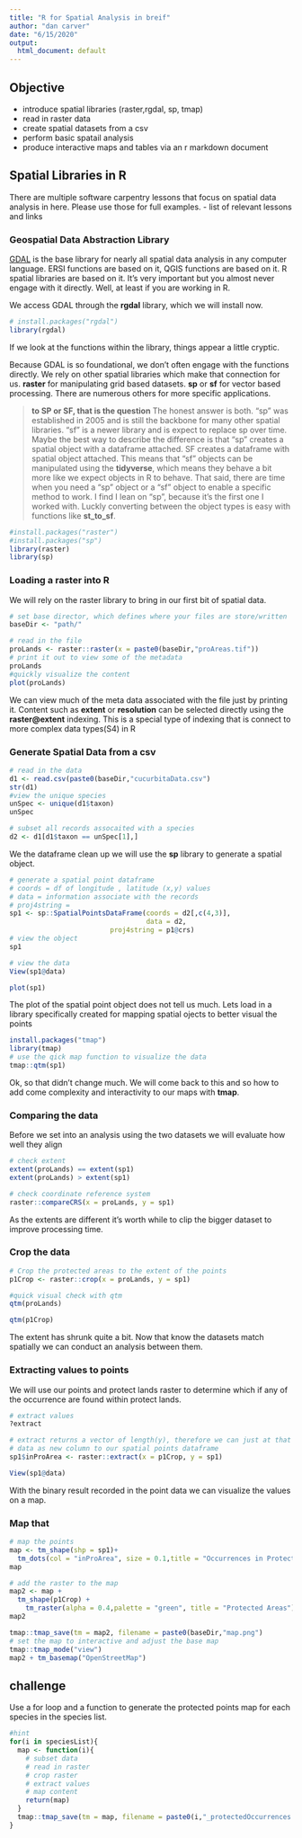 ```yaml
---
title: "R for Spatial Analysis in breif"
author: "dan carver"
date: "6/15/2020"
output:
  html_document: default
---
```


## Objective 
- introduce spatial libraries (raster,rgdal, sp, tmap)
- read in raster data
- create spatial datasets from a csv
- perform basic spatail analysis 
- produce interactive maps and tables via an r markdown document 

## Spatial Libraries in R 
There are multiple software carpentry lessons that focus on spatial data analysis in here. Please use those for full examples. 
- list of relevant lessons and links 

### Geospatial Data Abstraction Library 
[GDAL](https://gdal.org/index.html) is the base library for nearly all spatial data analysis in any computer language. ERSI functions are based on it, QGIS functions are based on it. R spatial libraries are based on it. It's very important but you almost never engage with it directly. Well, at least if you are working in R. 

We access GDAL through the **rgdal** library, which we will install now. 
```r
# install.packages("rgdal")
library(rgdal)
```
If we look at the functions within the library, things appear a little cryptic. 

Because GDAL is so foundational, we don't often engage with the functions directly. We rely on other spatial libraries which make that connection for us. **raster** for manipulating grid based datasets.  **sp** or **sf** for vector based processing. There are numerous others for more specific applications. 

>**to SP or SF, that is the question** The honest answer is both. "sp" was established in 2005 and is still the backbone for many other spatial libraries. "sf" is a newer library and is expect to replace sp over time. Maybe the best way to describe the difference is that "sp" creates a spatial object with a dataframe attached. SF creates a dataframe with spatial object attached. This means that "sf" objects can be manipulated using the **tidyverse**, which means they behave a bit more like we expect objects in R to behave. 
That said, there are time when you need a "sp" object or a "sf" object to enable a specific method to work. I find I lean on "sp", because it's the first one I worked with. Luckly converting between the object types is easy with functions like **st_to_sf**. 

```r
#install.packages("raster")
#install.packages("sp")
library(raster)
library(sp)
```

### Loading a raster into R 
We will rely on the raster library to bring in our first bit of spatial data. 

```r
# set base director, which defines where your files are store/written
baseDir <- "path/"

# read in the file
proLands <- raster::raster(x = paste0(baseDir,"proAreas.tif"))
# print it out to view some of the metadata 
proLands 
#quickly visualize the content 
plot(proLands)
```
We can view much of the meta data associated with the file just by printing it. Content such as **extent** or **resolution** can be selected directly using the **raster@extent** indexing. This is a special type of indexing that is connect to more complex data types(S4) in R

### Generate Spatial Data from a csv 


```r

# read in the data 
d1 <- read.csv(paste0(baseDir,"cucurbitaData.csv")
str(d1)
#view the unique species 
unSpec <- unique(d1$taxon)
unSpec

# subset all records assocaited with a species 
d2 <- d1[d1$taxon == unSpec[1],]

```

We the dataframe clean up we will use the **sp** library to generate a spatial object. 

```r
# generate a spatial point dataframe 
# coords = df of longitude , latitude (x,y) values 
# data = information associate with the records 
# proj4string = 
sp1 <- sp::SpatialPointsDataFrame(coords = d2[,c(4,3)],
                                  data = d2,
                         proj4string = p1@crs)
# view the object 
sp1

# view the data 
View(sp1@data)

plot(sp1)
```

The plot of the spatial point object does not tell us much. Lets load in a library specifically created for mapping spatial ojects to better visual the points 

```r
install.packages("tmap")
library(tmap)
# use the qick map function to visualize the data 
tmap::qtm(sp1)
```
Ok, so that didn't change much. We will come back to this and so how to add come complexity and interactivity to our maps with **tmap**. 

### Comparing the data 
Before we set into an analysis using the two datasets we will evaluate how well they align 
```r
# check extent 
extent(proLands) == extent(sp1)
extent(proLands) > extent(sp1)

# check coordinate reference system 
raster::compareCRS(x = proLands, y = sp1)

```
As the extents are different it's worth while to clip the bigger dataset to improve processing time. 

### Crop the data 
```r
# Crop the protected areas to the extent of the points 
p1Crop <- raster::crop(x = proLands, y = sp1)

#quick visual check with qtm 
qtm(proLands)

qtm(p1Crop)

```

The extent has shrunk quite a bit. Now that know the datasets match spatially we can conduct an analysis between them. 

### Extracting values to points 
We will use our points and protect lands raster to determine which if any of the occurrence are found within protect lands. 

```r
# extract values 
?extract

# extract returns a vector of length(y), therefore we can just at that 
# data as new column to our spatial points dataframe 
sp1$inProArea <- raster::extract(x = p1Crop, y = sp1)

View(sp1@data)

```
With the binary result recorded in the point data we can visualize the values on a map. 

### Map that 
```r
# map the points 
map <- tm_shape(shp = sp1)+
  tm_dots(col = "inProArea", size = 0.1,title = "Occurrences in Protected Areas")
map
```

```r
# add the raster to the map 
map2 <- map +
  tm_shape(p1Crop) +
    tm_raster(alpha = 0.4,palette = "green", title = "Protected Areas")
map2
```



```r
tmap::tmap_save(tm = map2, filename = paste0(baseDir,"map.png")
# set the map to interactive and adjust the base map 
tmap::tmap_mode("view")
map2 + tm_basemap("OpenStreetMap")
```

## challenge 
Use a for loop and a function to generate the protected points map for each species in the species list. 

```r
#hint 
for(i in speciesList){
  map <- function(i){
    # subset data 
    # read in raster 
    # crop raster
    # extract values 
    # map content 
    return(map)
  }
  tmap::tmap_save(tm = map, filename = paste0(i,"_protectedOccurrences.png"))
}
```


